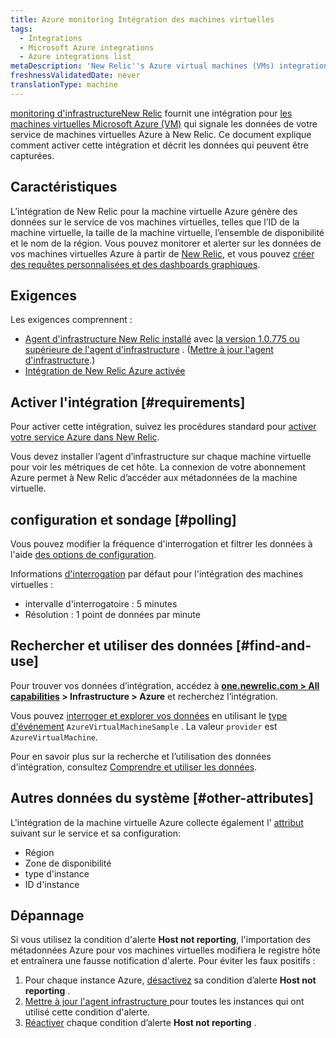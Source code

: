 ```yaml
---
title: Azure monitoring Intégration des machines virtuelles
tags:
  - Integrations
  - Microsoft Azure integrations
  - Azure integrations list
metaDescription: 'New Relic''s Azure virtual machines (VMs) integration: how to enable it, and what data it reports.'
freshnessValidatedDate: never
translationType: machine
---
```


[monitoring d&apos;infrastructureNew Relic](/docs/infrastructure) fournit une intégration pour [les machines virtuelles Microsoft Azure (VM)](https://docs.microsoft.com/en-us/azure/virtual-machines/) qui signale les données de votre service de machines virtuelles Azure à New Relic. Ce document explique comment activer cette intégration et décrit les données qui peuvent être capturées.

## Caractéristiques

L’intégration de New Relic pour la machine virtuelle Azure génère des données sur le service de vos machines virtuelles, telles que l’ID de la machine virtuelle, la taille de la machine virtuelle, l’ensemble de disponibilité et le nom de la région. Vous pouvez monitorer et alerter sur les données de vos machines virtuelles Azure à partir de [New Relic](/docs/infrastructure), et vous pouvez [créer des requêtes personnalisées et des dashboards graphiques](/docs/using-new-relic/data/understand-data/query-new-relic-data).

## Exigences

Les exigences comprennent :

* [Agent d&apos;infrastructure New Relic installé](/docs/infrastructure/new-relic-infrastructure/installation) avec [la version 1.0.775 ou supérieure de l&apos;agent d&apos;infrastructure](/docs/release-notes/infrastructure-release-notes/infrastructure-agent-release-notes) . ([Mettre à jour l&apos;agent d&apos;infrastructure](/docs/infrastructure/new-relic-infrastructure/installation/update-infrastructure-agent).)
* [Intégration de New Relic Azure activée](/docs/infrastructure/microsoft-azure-integrations/getting-started/activate-azure-integrations)

## Activer l&apos;intégration [#requirements]

Pour activer cette intégration, suivez les procédures standard pour [activer votre service Azure dans New Relic](/docs/infrastructure/microsoft-azure-integrations/getting-started/activate-azure-integrations).

<Callout variant="important">
  Vous devez installer l’agent d’infrastructure sur chaque machine virtuelle pour voir les métriques de cet hôte. La connexion de votre abonnement Azure permet à New Relic d’accéder aux métadonnées de la machine virtuelle.
</Callout>

## configuration et sondage [#polling]

Vous pouvez modifier la fréquence d&apos;interrogation et filtrer les données à l&apos;aide [des options de configuration](/docs/integrations/new-relic-integrations/getting-started/configure-polling-frequency-data-collection-cloud-integrations).

Informations [d&apos;interrogation](/docs/infrastructure/microsoft-azure-integrations/azure-integrations-list/azure-polling-intervals-infrastructure-integrations) par défaut pour l&apos;intégration des machines virtuelles :

* intervalle d&apos;interrogatoire : 5 minutes
* Résolution : 1 point de données par minute

## Rechercher et utiliser des données [#find-and-use]

Pour trouver vos données d’intégration, accédez à <DNT>**[one.newrelic.com &gt; All capabilities](https://one.newrelic.com/all-capabilities) &gt; Infrastructure &gt; Azure**</DNT> et recherchez l’intégration.

Vous pouvez [interroger et explorer vos données](/docs/using-new-relic/data/understand-data/query-new-relic-data) en utilisant le [type d&apos;événement](/docs/data-apis/understand-data/new-relic-data-types/#event-data) `AzureVirtualMachineSample` . La valeur `provider` est `AzureVirtualMachine`.

Pour en savoir plus sur la recherche et l’utilisation des données d’intégration, consultez [Comprendre et utiliser les données](/docs/infrastructure/integrations/find-use-infrastructure-integration-data).

## Autres données du système [#other-attributes]

L&apos;intégration de la machine virtuelle Azure collecte également l&apos; [attribut](/docs/accounts-partnerships/education/getting-started-new-relic/glossary#attribute) suivant sur le service et sa configuration:

* Région
* Zone de disponibilité
* type d&apos;instance
* ID d&apos;instance

## Dépannage

Si vous utilisez la condition d&apos;alerte <DNT>**Host not reporting**</DNT>, l&apos;importation des métadonnées Azure pour vos machines virtuelles modifiera le registre hôte et entraînera une fausse notification d&apos;alerte. Pour éviter les faux positifs :

1. Pour chaque instance Azure, [désactivez](/docs/infrastructure/new-relic-infrastructure/infrastructure-alert-conditions/infrastructure-alerts-add-edit-or-view-host-alert-information#maintain-alerts) sa condition d’alerte <DNT>**Host not reporting**</DNT> .
2. [Mettre à jour l&apos;agent infrastructure ](/docs/infrastructure/new-relic-infrastructure/installation/update-infrastructure-agent)pour toutes les instances qui ont utilisé cette condition d&apos;alerte.
3. [Réactiver](/docs/infrastructure/new-relic-infrastructure/infrastructure-alert-conditions/infrastructure-alerts-add-edit-or-view-host-alert-information#maintain-alerts) chaque condition d’alerte <DNT>**Host not reporting**</DNT> .